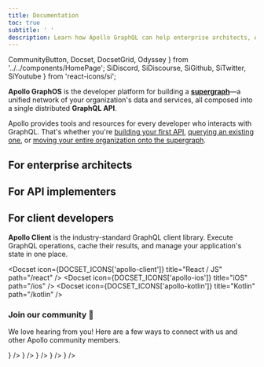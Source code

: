 ```yaml
---
title: Documentation
toc: true
subtitle: ' '
description: Learn how Apollo GraphQL can help enterprise architects, API implementers, and client developers build, deploy, and manage a supergraph of unified microservices, data sources, and applications.
---
```


  CommunityButton,
  Docset,
  DocsetGrid,
  Odyssey
} from '../../components/HomePage';
  SiDiscord,
  SiDiscourse,
  SiGithub,
  SiTwitter,
  SiYoutube
} from 'react-icons/si';

**Apollo GraphOS** is the developer platform for building a [**supergraph**](./intro/platform/)—a unified network of your organization's data and services, all composed into a single distributed **GraphQL API**.

<DocsetGrid>
  <Docset
    icon={DOCSET_ICONS.graphql}
    title="Elevate the developer experience"
    description="Understand how GraphQL and Apollo can help improve your organization's developer experience and ship features faster."
    path="/intro/benefits"
    cta="Learn about GraphQL"
  />
  <Docset
    icon={DOCSET_ICONS.graphos}
    title="Operate a GraphQL platform at any scale"
    description="Connect any GraphQL API to Apollo's cloud platform to enable powerful features like collaborative schema development and governance, automated deployments, and field and operation-level observability."
    path="/graphos"
    cta="Learn about GraphOS"
  />
</DocsetGrid>

Apollo provides tools and resources for every developer who interacts with GraphQL. That's whether you're [building your first API](#for-api-implementers), [querying an existing one](#for-client-developers), or [moving your entire organization onto the supergraph](#for-enterprise-architects).

## For enterprise architects

<DocsetGrid>
  <Docset
    icon={DOCSET_ICONS.federation}
    title="Combine APIs"
    description="Implement a single, unified supergraph that combines multiple APIs with Apollo Federation."
    path="/federation"
    cta="Explore Apollo Federation docs"
  />
  <Docset
    icon={DOCSET_ICONS.router}
    title="Host your router"
    description="Deploy and configure your supergraph's router in your own infrastructure."
    path="/router"
    cta="Explore the Apollo Router docs"
  />
  <Docset
    icon={DOCSET_ICONS.technotes}
    title="Learn from the field"
    description="Read in-depth articles on specialized Apollo topics from our own solutions architects."
    path="/technotes"
    cta="Explore tech notes"
  />
  <Docset
    icon={DOCSET_ICONS.principled}
    title="Master principles"
    description="Learn about the fundamental principles that underlie Apollo's supergraph architecture."
    path="https://principledgraphql.com/"
    cta="Explore PrincipledGraphQL.com"
  />
</DocsetGrid>

## For API implementers

<DocsetGrid>
  <Docset
    icon={DOCSET_ICONS['apollo-server']}
    title="Build a GraphQL API"
    description="Build a production-ready API that handles multiple datasources in Node.js with Apollo Server."
    path="/apollo-server"
    cta="Explore Apollo Server docs"
  />
  <Docset
    icon={DOCSET_ICONS.rover}
    title="Manage via CLI"
    description="Manage, configure, and publish your GraphOS graphs from the command line with the Rover CLI."
    path="/rover"
    cta="Explore Rover CLI docs"
  />
</DocsetGrid>

## For client developers

**Apollo Client** is the industry-standard GraphQL client library. Execute GraphQL operations, cache their results, and manage your application's state in one place.

<Docset icon={DOCSET_ICONS['apollo-client']} title="React / JS" path="/react" />
<DocsetGrid>
  <Docset icon={DOCSET_ICONS['apollo-ios']} title="iOS" path="/ios" />
  <Docset icon={DOCSET_ICONS['apollo-kotlin']} title="Kotlin" path="/kotlin" />
</DocsetGrid>

<h3> Join our community 💬 </h3>

We love hearing from you! Here are a few ways to connect with us and other Apollo community members.

<VStack pt="4" spacing="4" textAlign="center" maxW="md" mx="auto">

<ButtonGroup variant="ghost">
  <CommunityButton
    aria-label="Community GitHub"
    href="https://github.com/apollographql"
    icon={<SiGithub />}
  />
  <CommunityButton
    aria-label="Community YouTube"
    href="https://youtube.com/apollographql"
    icon={<SiYoutube />}
  />
  <CommunityButton
    aria-label="Community Forums"
    href="https://community.apollographql.com"
    icon={<SiDiscourse />}
  />
  <CommunityButton
    aria-label="Community Discord"
    href="https://discord.gg/yFZJH2QYrK"
    icon={<SiDiscord />}
  />
  <CommunityButton
    aria-label="Community Twitter"
    href="https://twitter.com/apollographql"
    icon={<SiTwitter />}
  />
</ButtonGroup>

</VStack>
